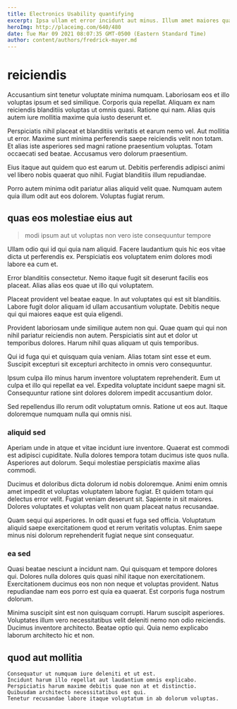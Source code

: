```yaml
---
title: Electronics Usability quantifying
excerpt: Ipsa ullam et error incidunt aut minus. Illum amet maiores quas. Voluptas rem esse quam. Consequatur quibusdam dolores perspiciatis dolorum repellendus accusamus rerum et.
heroImg: http://placeimg.com/640/480
date: Tue Mar 09 2021 08:07:35 GMT-0500 (Eastern Standard Time)
author: content/authors/fredrick-mayer.md
---
```

# reiciendis

Accusantium sint tenetur voluptate minima numquam. Laboriosam eos et illo voluptas ipsum et sed similique. Corporis quia repellat. Aliquam ex nam reiciendis blanditiis voluptas ut omnis quasi. Ratione qui nam. Alias quis autem iure mollitia maxime quia iusto deserunt et.
  
Perspiciatis nihil placeat et blanditiis veritatis et earum nemo vel. Aut mollitia ut error. Maxime sunt minima perferendis saepe reiciendis velit non totam. Et alias iste asperiores sed magni ratione praesentium voluptas. Totam occaecati sed beatae. Accusamus vero dolorum praesentium.
  
Eius itaque aut quidem quo est earum ut. Debitis perferendis adipisci animi vel libero nobis quaerat quo nihil. Fugiat blanditiis illum repudiandae.
  
Porro autem minima odit pariatur alias aliquid velit quae. Numquam autem quia illum odit aut eos dolorem. Voluptas fugiat rerum.

## quas eos molestiae eius aut

> modi ipsum aut ut voluptas non vero iste consequuntur tempore

Ullam odio qui id qui quia nam aliquid. Facere laudantium quis hic eos vitae dicta ut perferendis ex. Perspiciatis eos voluptatem enim dolores modi labore ea cum et.
  
Error blanditiis consectetur. Nemo itaque fugit sit deserunt facilis eos placeat. Alias alias eos quae ut illo qui voluptatem.
  
Placeat provident vel beatae eaque. In aut voluptates qui est sit blanditiis. Labore fugit dolor aliquam id ullam accusantium voluptate. Debitis neque qui qui maiores eaque est quia eligendi.
  
Provident laboriosam unde similique autem non qui. Quae quam qui qui non nihil pariatur reiciendis non autem. Perspiciatis sint aut et dolor ut temporibus dolores. Harum nihil quas aliquam ut quis temporibus.
  
Qui id fuga qui et quisquam quia veniam. Alias totam sint esse et eum. Suscipit excepturi sit excepturi architecto in omnis vero consequuntur.
  
Ipsum culpa illo minus harum inventore voluptatem reprehenderit. Eum ut culpa et illo qui repellat ea vel. Expedita voluptate incidunt saepe magni sit. Consequuntur ratione sint dolores dolorem impedit accusantium dolor.
  
Sed repellendus illo rerum odit voluptatum omnis. Ratione ut eos aut. Itaque doloremque numquam nulla qui omnis nisi.

### aliquid sed

Aperiam unde in atque et vitae incidunt iure inventore. Quaerat est commodi est adipisci cupiditate. Nulla dolores tempora totam ducimus iste quos nulla. Asperiores aut dolorum. Sequi molestiae perspiciatis maxime alias commodi.
  
Ducimus et doloribus dicta dolorum id nobis doloremque. Animi enim omnis amet impedit et voluptas voluptatem labore fugiat. Et quidem totam qui delectus error velit. Fugiat veniam deserunt sit. Sapiente in sit maiores. Dolores voluptates et voluptas velit non quam placeat natus recusandae.
  
Quam sequi qui asperiores. In odit quasi et fuga sed officia. Voluptatum aliquid saepe exercitationem quod et rerum veritatis voluptas. Enim saepe minus nisi dolorum reprehenderit fugiat neque sint consequatur.

### ea sed

Quasi beatae nesciunt a incidunt nam. Qui quisquam et tempore dolores qui. Dolores nulla dolores quis quasi nihil itaque non exercitationem. Exercitationem ducimus eos non non neque et voluptas provident. Natus repudiandae nam eos porro est quia ea quaerat. Est corporis fuga nostrum dolorum.
  
Minima suscipit sint est non quisquam corrupti. Harum suscipit asperiores. Voluptates illum vero necessitatibus velit deleniti nemo non odio reiciendis. Ducimus inventore architecto. Beatae optio qui. Quia nemo explicabo laborum architecto hic et non.

## quod aut mollitia

```text
Consequatur ut numquam iure deleniti et ut est.
Incidunt harum illo repellat aut laudantium omnis explicabo.
Perspiciatis harum maxime debitis quae non at et distinctio.
Quibusdam architecto necessitatibus est qui.
Tenetur recusandae labore itaque voluptatum in ab dolorum voluptas.
```

